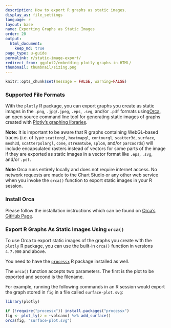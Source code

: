 ```yaml
---
description: How to export R graphs as static images.
display_as: file_settings
language: r
layout: base
name: Exporting Graphs as Static Images
order: 20
output:
  html_document:
    keep_md: true
page_type: u-guide
permalink: r/static-image-export/
redirect_from: ggplot2/embedding-plotly-graphs-in-HTML/
thumbnail: thumbnail/sizing.png
---
```


```r
knitr::opts_chunk$set(message = FALSE, warning=FALSE)
```
### Supported File Formats

With the `plotly` R package, you can export graphs you create as static images in the `.png`, `.jpg`/`.jpeg`, `.eps`, `.svg`, and/or `.pdf` formats using[Orca](https://github.com/plotly/orca), an open source command line tool for generating static images of graphs created with [Plotly's graphing libraries](https://plotly.com/graphing-libraries).

**Note:** It is important to be aware that R graphs containing WebGL-based traces (i.e. of type `scattergl`, `heatmapgl`, `contourgl`, `scatter3d`, `surface`, `mesh3d`, `scatterpolargl`, `cone`, `streamtube`, `splom`, and/or `parcoords`) will include encapsulated rasters instead of vectors for some parts of the image if they are exported as static images in a vector format like `.eps`, `.svg`, and/or `.pdf`.

**Note** Orca runs entirely locally and does not require internet access. No network requests are made to the Chart Studio or any other web service when you invoke the `orca()` function to export static images in your R session.

### Install Orca

Please follow the installation instructions which can be found on [Orca's GitHub Page](https://github.com/plotly/orca#installation).

### Export R Graphs As Static Images Using `orca()`

To use Orca to export static images of the graphs you create with the `plotly` R package, you can use the built-in `orca()` function in versions `4.7.900` and above.

You need to have the [`processx`](https://github.com/r-lib/processx) R package installed as well.

The `orca()` function accepts two parameters. The first is the plot to be exported and second is the filename.

For example, running the following commands in an R session would export the graph stored in `fig` in a file called `surface-plot.svg`:

```r
library(plotly)

if (!require("processx")) install.packages("processx")
fig <- plot_ly(z = ~volcano) %>% add_surface()
orca(fig, "surface-plot.svg")
```
